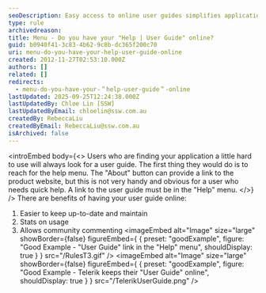 ```yaml
---
seoDescription: Easy access to online user guides simplifies application usage and enhances user experience through up-to-date documentation and community engagement.
type: rule
archivedreason:
title: Menu - Do you have your "Help | User Guide" online?
guid: b0940f41-3c83-4b62-9c8b-dc365f200c70
uri: menu-do-you-have-your-help-user-guide-online
created: 2012-11-27T02:53:10.000Z
authors: []
related: []
redirects:
  - menu-do-you-have-your-＂help-user-guide＂-online
lastUpdated: 2025-09-25T12:24:38.000Z
lastUpdatedBy: Chloe Lin [SSW]
lastUpdatedByEmail: chloelin@ssw.com.au
createdBy: RebeccaLiu
createdByEmail: RebeccaLiu@ssw.com.au
isArchived: false
---
```


<introEmbed
  body={<>
Users who are finding your application a little hard to use will always look for a user guide. The first thing they would do is to reach for the help menu. The "About" button can provide a link to the product website, but this is not very handy and obvious for a user who needs quick help. A link to the user guide must be in the "Help" menu.
  </>}
/>
There are benefits of having your user guide online:

1. Easier to keep up-to-date and maintain
2. Stats on usage
3. Allows community commenting
<imageEmbed
  alt="Image"
  size="large"
  showBorder={false}
  figureEmbed={ {
    preset: "goodExample",
    figure: "Good Example - \"User Guide\" link in the \"Help\" menu",
    shouldDisplay: true
  } }
  src="/RulesT3.gif"
/>
<imageEmbed
  alt="Image"
  size="large"
  showBorder={false}
  figureEmbed={ {
    preset: "goodExample",
    figure: "Good Example - Telerik keeps their \"User Guide\" online",
    shouldDisplay: true
  } }
  src="/TelerikUserGuide.png"
/>
